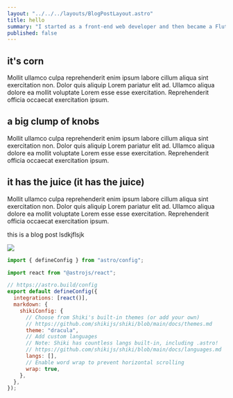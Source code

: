 ```yaml
---
layout: "../../../layouts/BlogPostLayout.astro"
title: hello
summary: "I started as a front-end web developer and then became a Flutter developer. I think there were some concepts that helped me adopt Flutter easier. There were also some new concepts that were different."
published: false
---
```



## it's corn

Mollit ullamco culpa reprehenderit enim ipsum labore cillum aliqua sint exercitation non. Dolor quis aliquip Lorem pariatur elit ad. Ullamco aliqua dolore ea mollit voluptate Lorem esse esse exercitation. Reprehenderit officia occaecat exercitation ipsum.

## a big clump of knobs

Mollit ullamco culpa reprehenderit enim ipsum labore cillum aliqua sint exercitation non. Dolor quis aliquip Lorem pariatur elit ad. Ullamco aliqua dolore ea mollit voluptate Lorem esse esse exercitation. Reprehenderit officia occaecat exercitation ipsum.

## it has the juice (it has the juice)

Mollit ullamco culpa reprehenderit enim ipsum labore cillum aliqua sint exercitation non. Dolor quis aliquip Lorem pariatur elit ad. Ullamco aliqua dolore ea mollit voluptate Lorem esse esse exercitation. Reprehenderit officia occaecat exercitation ipsum.

this is a blog post
lsdkjflsjk

<img src={imgUrl} />

```js
import { defineConfig } from "astro/config";

import react from "@astrojs/react";

// https://astro.build/config
export default defineConfig({
  integrations: [react()],
  markdown: {
    shikiConfig: {
      // Choose from Shiki's built-in themes (or add your own)
      // https://github.com/shikijs/shiki/blob/main/docs/themes.md
      theme: "dracula",
      // Add custom languages
      // Note: Shiki has countless langs built-in, including .astro!
      // https://github.com/shikijs/shiki/blob/main/docs/languages.md
      langs: [],
      // Enable word wrap to prevent horizontal scrolling
      wrap: true,
    },
  },
});
```
